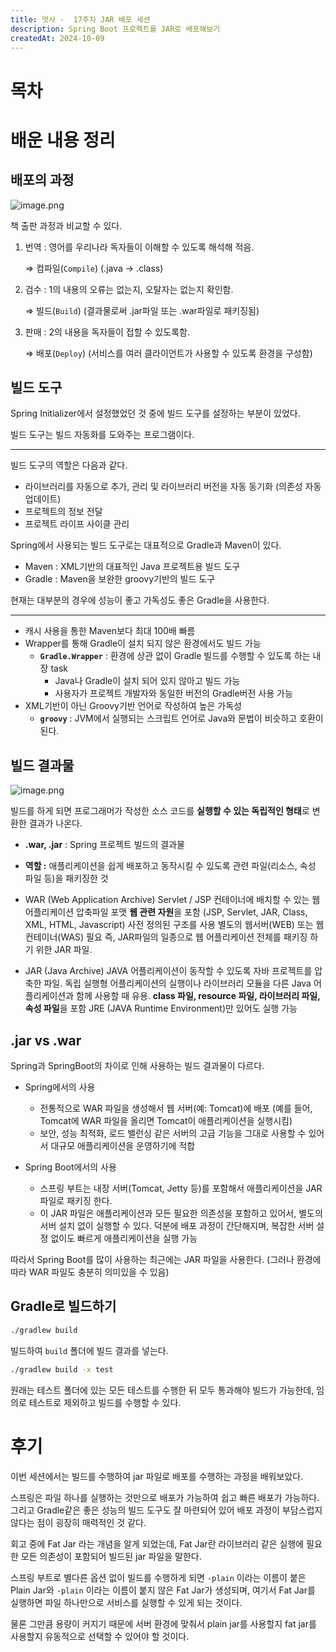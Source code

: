 ```yaml
---
title: 멋사 -  17주차 JAR 배포 세션
description: Spring Boot 프로젝트를 JAR로 배포해보기
createdAt: 2024-10-09
---
```


# 목차

# 배운 내용 정리

## 배포의 과정

![image.png](jar1.png)

책 출판 과정과 비교할 수 있다.

1. 번역 : 영어를 우리나라 독자들이 이해할 수 있도록 해석해 적음.
    
    ⇒ 컴파일(`Compile`) (.java → .class)
    
2. 검수 : 1의 내용의 오류는 없는지, 오탈자는 없는지 확인함.
    
    ⇒ 빌드(`Build`) (결과물로써 .jar파일 또는 .war파일로 패키징됨)
    
3. 판매 : 2의 내용을 독자들이 접할 수 있도록함.
    
    ⇒ 배포(`Deploy`) (서비스를 여러 클라이언트가 사용할 수 있도록 환경을 구성함)
    

## 빌드 도구

Spring Initializer에서 설정했었던 것 중에 빌드 도구를 설정하는 부분이 있었다.

빌드 도구는 빌드 자동화를 도와주는 프로그램이다.

---

빌드 도구의 역할은 다음과 같다.

- 라이브러리를 자동으로 추가, 관리 및 라이브러리 버전을 자동 동기화 (의존성 자동 업데이트)
- 프로젝트의 정보 전달
- 프로젝트 라이프 사이클 관리

Spring에서 사용되는 빌드 도구로는 대표적으로 Gradle과 Maven이 있다.

- Maven : XML기반의 대표적인 Java 프로젝트용 빌드 도구
- Gradle :  Maven을 보완한 groovy기반의 빌드 도구

현재는 대부분의 경우에 성능이 좋고 가독성도 좋은 Gradle을 사용한다.

---

- 캐시 사용을 통한 Maven보다 최대 100배 빠름
- Wrapper를 통해 Gradle이 설치 되지 않은 환경에서도 빌드 가능
    - **`Gradle.Wrapper`** : 환경에 상관 없이 Gradle 빌드를 수행할 수 있도록 하는 내장 task
        - Java나 Gradle이 설치 되어 있지 않아고 빌드 가능
        - 사용자가 프로젝트 개발자와 동일한 버전의 Gradle버전 사용 가능
- XML기반이 아닌 Groovy기반 언어로 작성하여 높은 가독성
    - **`groovy`** : JVM에서 실행되는 스크립트 언어로 Java와 문법이 비슷하고 호환이 된다.

## 빌드 결과물

![image.png](jar2.png)

빌드를 하게 되면 프로그래머가 작성한 소스 코드를 **실행할 수 있는 독립적인 형태**로 변환한 결과가 나온다.

- **.war, .jar** : Spring 프로젝트 빌드의 결과물
- **역할 :** 애플리케이션을 쉽게 배포하고 동작시킬 수 있도록 관련 파일(리소스, 속성 파일 등)을 패키징한 것

- WAR (Web Application Archive)
  Servlet / JSP 컨테이너에 배치할 수 있는 웹 어플리케이션 압축파일 포맷
  **웹 관련 자원**을 포함 (JSP, Servlet, JAR, Class, XML, HTML, Javascript)
  사전 정의된 구조를 사용
  별도의 웹서버(WEB) 또는 웹 컨테이너(WAS) 필요
  즉, JAR파일의 일종으로 웹 어플리케이션 전체를 패키징 하기 위한 JAR 파일.

- JAR (Java Archive)
  JAVA 어플리케이션이 동작할 수 있도록 자바 프로젝트를 압축한 파일.
  독립 실행형 어플리케이션의 실행이나 라이브러리 모듈을 다른 Java 어플리케이션과 함께 사용할 때 유용.
  **class 파일, resource 파일, 라이브러리 파일, 속성 파일**을 포함
  JRE (JAVA Runtime Environment)만 있어도 실행 가능

## .jar vs .war

Spring과 SpringBoot의 차이로 인해 사용하는 빌드 결과물이 다르다.

- Spring에서의 사용
    - 전통적으로 WAR 파일을 생성해서 웹 서버(예: Tomcat)에 배포 (예를 들어, Tomcat에 WAR 파일을 올리면 Tomcat이 애플리케이션을 실행시킴)
    - 보안, 성능 최적화, 로드 밸런싱 같은 서버의 고급 기능을 그대로 사용할 수 있어서 대규모 애플리케이션을 운영하기에 적합
    
- Spring Boot에서의 사용
    - 스프링 부트는 내장 서버(Tomcat, Jetty 등)를 포함해서 애플리케이션을 JAR 파일로 패키징 한다.
    - 이 JAR 파일은 애플리케이션과 모든 필요한 의존성을 포함하고 있어서, 별도의 서버 설치 없이 실행할 수 있다.  덕분에 배포 과정이 간단해지며, 복잡한 서버 설정 없이도 빠르게 애플리케이션을 실행 가능

따라서 Spring Boot를 많이 사용하는 최근에는 JAR 파일을 사용한다. (그러나 환경에 따라 WAR 파일도 충분히 의미있을 수 있음)

## Gradle로 빌드하기

```bash
./gradlew build
```

빌드하여 `build` 폴더에 빌드 결과를 넣는다. 

```bash
./gradlew build -x test
```

원래는 테스트 폴더에 있는 모든 테스트를 수행한 뒤 모두 통과해야 빌드가 가능한데, 임의로 테스트로 제외하고 빌드를 수행할 수 있다.

# 후기

이번 세션에서는 빌드를 수행하여 jar 파일로 배포를 수행하는 과정을 배워보았다.

스프링은 파일 하나를 실행하는 것만으로 배포가 가능하여 쉽고 빠른 배포가 가능하다. 그리고 Gradle같은 좋은 성능의 빌드 도구도 잘 마련되어 있어 배포 과정이 부담스럽지 않다는 점이 굉장히 매력적인 것 같다.

회고 중에 Fat Jar 라는 개념을 알게 되었는데, Fat Jar란 라이브러리 같은 실행에 필요한 모든 의존성이 포함되어 빌드된 jar 파일을 말한다.

스프링 부트로 별다른 옵션 없이 빌드를 수행하게 되면 `-plain` 이라는 이름이 붙은 Plain Jar와 `-plain` 이라는 이름이 붙지 않은 Fat Jar가 생성되며, 여기서 Fat Jar를 실행하면 파일 하나만으로 서비스를 실행할 수 있게 되는 것이다.

물론 그만큼 용량이 커지기 때문에 서버 환경에 맞춰서 plain jar를 사용할지 fat jar를 사용할지 유동적으로 선택할 수 있어야 할 것이다.